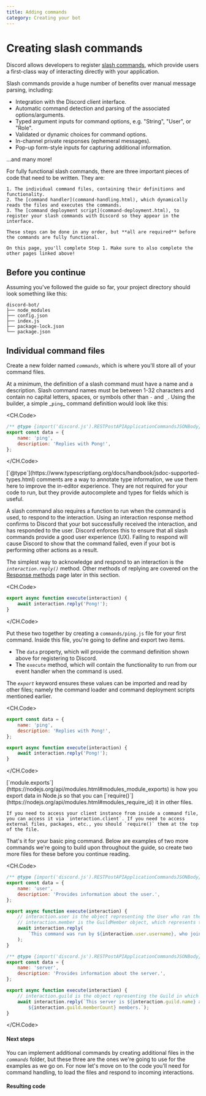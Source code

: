 ```yaml
---
title: Adding commands
category: Creating your bot
---
```


# Creating slash commands

Discord allows developers to register [slash commands](https://discord.com/developers/docs/interactions/application-commands), which provide users a first-class way of interacting directly with your application.

Slash commands provide a huge number of benefits over manual message parsing, including:

- Integration with the Discord client interface.
- Automatic command detection and parsing of the associated options/arguments.
- Typed argument inputs for command options, e.g. "String", "User", or "Role".
- Validated or dynamic choices for command options.
- In-channel private responses (ephemeral messages).
- Pop-up form-style inputs for capturing additional information.

...and many more!

<Alert title="Read first!" type="info">
	For fully functional slash commands, there are three important pieces of code that need to be written. They are:

    1. The individual command files, containing their definitions and functionality.
    2. The [command handler](command-handling.html), which dynamically reads the files and executes the commands.
    3. The [command deployment script](command-deployment.html), to register your slash commands with Discord so they appear in the interface.

    These steps can be done in any order, but **all are required** before the commands are fully functional.

    On this page, you'll complete Step 1. Make sure to also complete the other pages linked above!

</Alert>

## Before you continue

Assuming you've followed the guide so far, your project directory should look something like this:

```:no-line-numbers
discord-bot/
├── node_modules
├── config.json
├── index.js
├── package-lock.json
└── package.json
```

## Individual command files

Create a new folder named _`commands`_, which is where you'll store all of your command files.

At a minimum, the definition of a slash command must have a name and a description. Slash command names must be between 1-32 characters and contain no capital letters, spaces, or symbols other than _`-`_ and _`_`_. Using the builder, a simple _`ping`\_ command definition would look like this:

<CH.Code>

```js
/** @type {import('discord.js').RESTPostAPIApplicationCommandsJSONBody} */
export const data = {
	name: 'ping',
	description: 'Replies with Pong!',
};
```

</CH.Code>

<Alert title="@type Comments" type="info">
	[`@type`](https://www.typescriptlang.org/docs/handbook/jsdoc-supported-types.html) comments are a way to annotate type
	information, we use them here to improve the in-editor experience. They are not required for your code to run, but
	they provide autocomplete and types for fields which is useful.
</Alert>

A slash command also requires a function to run when the command is used, to respond to the interaction. Using an interaction response method confirms to Discord that your bot successfully received the interaction, and has responded to the user. Discord enforces this to ensure that all slash commands provide a good user experience (UX). Failing to respond will cause Discord to show that the command failed, even if your bot is performing other actions as a result.

The simplest way to acknowledge and respond to an interaction is the _`interaction.reply()`_ method. Other methods of replying are covered on the [Response methods](../slash-commands/response-methods) page later in this section.

<CH.Code>

```js
export async function execute(interaction) {
	await interaction.reply('Pong!');
}
```

</CH.Code>

Put these two together by creating a `commands/ping.js` file for your first command. Inside this file, you're going to define and export two items.

- The `data` property, which will provide the command definition shown above for registering to Discord.
- The `execute` method, which will contain the functionality to run from our event handler when the command is used.

The _`export`_ keyword ensures these values can be imported and read by other files; namely the command loader and command deployment scripts mentioned earlier.

<CH.Code>

```js commands/ping.js
export const data = {
	name: 'ping',
	description: 'Replies with Pong!',
};

export async function execute(interaction) {
	await interaction.reply('Pong!');
}
```

</CH.Code>

<Alert title="Tip" type="success">
	[`module.exports`](https://nodejs.org/api/modules.html#modules_module_exports) is how you export data in Node.js so that you can [`require()`](https://nodejs.org/api/modules.html#modules_require_id) it in other files.

    If you need to access your client instance from inside a command file, you can access it via `interaction.client`. If you need to access external files, packages, etc., you should `require()` them at the top of the file.

</Alert>

That's it for your basic ping command. Below are examples of two more commands we're going to build upon throughout the guide, so create two more files for these before you continue reading.

<CH.Code>

```js commands/user.js
/** @type {import('discord.js').RESTPostAPIApplicationCommandsJSONBody} */
export const data = {
	name: 'user',
	description: 'Provides information about the user.',
};

export async function execute(interaction) {
	// interaction.user is the object representing the User who ran the command
	// interaction.member is the GuildMember object, which represents the user in the specific guild
	await interaction.reply(
		`This command was run by ${interaction.user.username}, who joined on ${interaction.member.joinedAt}.`,
	);
}
```

```js commands/server.js
/** @type {import('discord.js').RESTPostAPIApplicationCommandsJSONBody} */
export const data = {
	name: 'server',
	description: 'Provides information about the server.',
};

export async function execute(interaction) {
	// interaction.guild is the object representing the Guild in which the command was run
	await interaction.reply(`This server is ${interaction.guild.name} and has 
		${interaction.guild.memberCount} members.`);
}
```

</CH.Code>

#### Next steps

You can implement additional commands by creating additional files in the _`commands`_ folder, but these three are the ones we're going to use for the examples as we go on. For now let's move on to the code you'll need for command handling, to load the files and respond to incoming interactions.

#### Resulting code

<ResultingCode />
